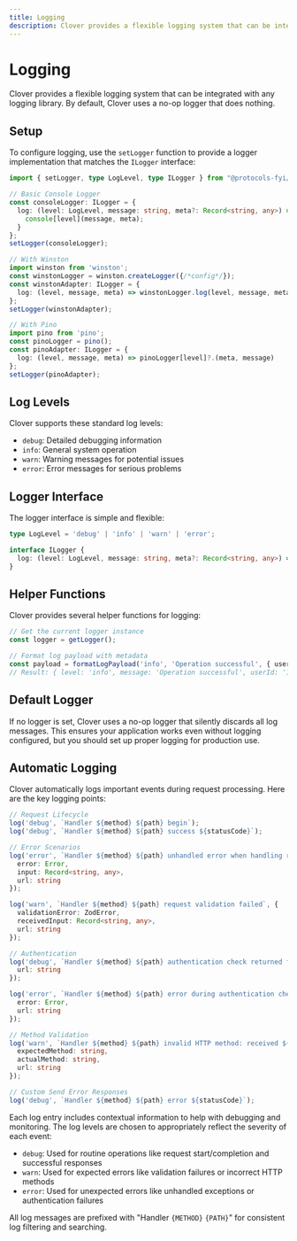 ```yaml
---
title: Logging
description: Clover provides a flexible logging system that can be integrated with any logging library. By default, Clover uses a no-op logger that does nothing.
---
```


# Logging

Clover provides a flexible logging system that can be integrated with any logging library. By default, Clover uses a no-op logger that does nothing.

## Setup

To configure logging, use the `setLogger` function to provide a logger implementation that matches the `ILogger` interface:

```typescript
import { setLogger, type LogLevel, type ILogger } from "@protocols-fyi/clover";

// Basic Console Logger
const consoleLogger: ILogger = {
  log: (level: LogLevel, message: string, meta?: Record<string, any>) => {
    console[level](message, meta);
  }
};
setLogger(consoleLogger);

// With Winston
import winston from 'winston';
const winstonLogger = winston.createLogger({/*config*/});
const winstonAdapter: ILogger = {
  log: (level, message, meta) => winstonLogger.log(level, message, meta)
};
setLogger(winstonAdapter);

// With Pino
import pino from 'pino';
const pinoLogger = pino();
const pinoAdapter: ILogger = {
  log: (level, message, meta) => pinoLogger[level]?.(meta, message)
};
setLogger(pinoAdapter);
```

## Log Levels

Clover supports these standard log levels:
- `debug`: Detailed debugging information
- `info`: General system operation
- `warn`: Warning messages for potential issues
- `error`: Error messages for serious problems

## Logger Interface

The logger interface is simple and flexible:

```typescript
type LogLevel = 'debug' | 'info' | 'warn' | 'error';

interface ILogger {
  log: (level: LogLevel, message: string, meta?: Record<string, any>) => void;
}
```

## Helper Functions

Clover provides several helper functions for logging:

```typescript
// Get the current logger instance
const logger = getLogger();

// Format log payload with metadata
const payload = formatLogPayload('info', 'Operation successful', { userId: '123' });
// Result: { level: 'info', message: 'Operation successful', userId: '123' }
```

## Default Logger

If no logger is set, Clover uses a no-op logger that silently discards all log messages. This ensures your application works even without logging configured, but you should set up proper logging for production use.

## Automatic Logging

Clover automatically logs important events during request processing. Here are the key logging points:

```typescript
// Request Lifecycle
log('debug', `Handler ${method} ${path} begin`);
log('debug', `Handler ${method} ${path} success ${statusCode}`);

// Error Scenarios
log('error', `Handler ${method} ${path} unhandled error when handling request`, {
  error: Error,
  input: Record<string, any>,
  url: string
});

log('warn', `Handler ${method} ${path} request validation failed`, {
  validationError: ZodError,
  receivedInput: Record<string, any>,
  url: string
});

// Authentication
log('debug', `Handler ${method} ${path} authentication check returned false`, {
  url: string
});

log('error', `Handler ${method} ${path} error during authentication check`, {
  error: Error,
  url: string
});

// Method Validation
log('warn', `Handler ${method} ${path} invalid HTTP method: received ${actualMethod}, expected ${expectedMethod}`, {
  expectedMethod: string,
  actualMethod: string,
  url: string
});

// Custom Send Error Responses
log('debug', `Handler ${method} ${path} error ${statusCode}`);
```

Each log entry includes contextual information to help with debugging and monitoring. The log levels are chosen to appropriately reflect the severity of each event:

- `debug`: Used for routine operations like request start/completion and successful responses
- `warn`: Used for expected errors like validation failures or incorrect HTTP methods
- `error`: Used for unexpected errors like unhandled exceptions or authentication failures

All log messages are prefixed with "Handler `{METHOD}` `{PATH}`" for consistent log filtering and searching.
